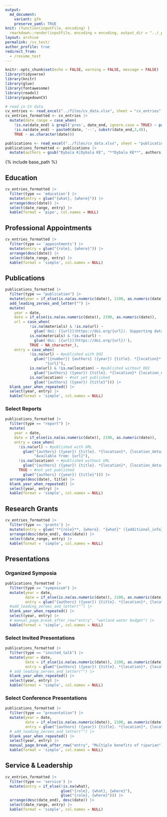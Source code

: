 ```yaml
---
output:
  md_document:
    variant: gfm
    preserve_yaml: TRUE
knit: (function(inputFile, encoding) {
  rmarkdown::render(inputFile, encoding = encoding, output_dir = "../_pages") })
layout: archive
permalink: /cv_test/
author_profile: true
redirect_from:
  - /resume_test
---
```


```r
knitr::opts_chunk$set(echo = FALSE, warning = FALSE, message = FALSE)
library(tidyverse)
library(knitr)
library(glue)
library(fontawesome)
library(readxl)
library(pagedownCV)

# read in CV data
cv_entries <- read_excel("../files/cv_data.xlsx", sheet = "cv_entries")
cv_entries_formatted <- cv_entries |>
  mutate(date_range = case_when(
    !is.na(date_end) & grepl('pres', date_end, ignore.case = TRUE) ~ paste0(date, '--'),
    !is.na(date_end) ~ paste0(date, '--', substr(date_end,3,4)),
    TRUE ~ as.character(date)))

publications <- read_excel("../files/cv_data.xlsx", sheet = "publications")
publications_formatted <- publications |> 
  mutate(authors = gsub("Dybala K|Dybala KE", "**Dybala KE**", authors)) # make my name bold

```

<style>
table, td, th {
   border: none!important;
   vertical-align: top;
   border-spacing: 0;
   margin: 0 0 0 0;
}
thead {
  display: none;
}
td:first-child {
  width: 10%;
}
</style>

{% include base_path %}

## Education
```r
cv_entries_formatted |> 
  filter(type == 'education') |> 
  mutate(entry = glue("{what}, {where}")) |> 
  arrange(desc(date)) |>
  select(date_range, entry) |> 
  kable(format = 'pipe', col.names = NULL)
```

## Professional Appointments
```r
cv_entries_formatted |>  
  filter(type == 'appointments') |> 
  mutate(entry = glue("{role}, {where}")) |> 
  arrange(desc(date)) |>
  select(date_range, entry) |> 
  kable(format = 'simple', col.names = NULL)
```

## Publications
```r
publications_formatted |>
  filter(type == "publication") |> 
  mutate(year = if_else(is.na(as.numeric(date)), 2100, as.numeric(date))) |>
  add_leading_zeroes_and_letter("") |> 
  mutate(
    year = date,
    date = if_else(is.na(as.numeric(date)), 2100, as.numeric(date)),
    url = case_when(
           !is.na(materials) & !is.na(url) ~ 
             glue('doi: [{url}](https://doi.org/{url}). Supporting data: [{materials}](https://doi.org/{materials})'),
           is.na(materials) & !is.na(url) ~
             glue('doi: [{url}](https://doi.org/{url})'),
           TRUE ~ NA_character_),
    entry = case_when(
           !is.na(url) ~ #published with DOI
             glue("[{number}] {authors} ({year}) {title}. *{location}* {location_details}.<br>",
                  "{url}"),
           is.na(url) & !is.na(location) ~ #published without DOI
             glue("{authors} ({year}) {title}. *{location}* {location_details}."),
           is.na(location) ~ #not yet published
             glue("{authors} ({year}) {title}"))) |> 
  blank_year_when_repeated() |>
  select(year, entry) |>
  kable(format = 'simple', col.names = NULL)
```

### Select Reports
```r
publications_formatted |>
  filter(type == "report") |> 
  mutate(
    year = date,
    date = if_else(is.na(as.numeric(date)), 2100, as.numeric(date)),
    entry = case_when(
      !is.na(url) ~ #published with URL
        glue("{authors} ({year}) {title}. *{location}*, {location_details}.<br>",
             "Available from: {url}"),
      !is.na(location) ~ #published without URL
        glue("{authors} ({year}) {title}. *{location}*, {location_details}"),
      TRUE ~ #not yet published
        glue("{authors} ({year}) {title}"))) |> 
  arrange(desc(date), title) |>
  blank_year_when_repeated() |>
  select(year, entry) |>
  kable(format = 'simple', col.names = NULL)
```

## Research Grants
```r
cv_entries_formatted |>
  filter(type == 'grants') |>
  mutate(entry = glue('**{role}**, {where}. "{what}" ({additional_info})')) |>
  arrange(desc(date_end), desc(date)) |>
  select(date_range, entry) |>
  kable(format = 'simple', col.names = NULL)
```

## Presentations

### Organized Symposia

```r
publications_formatted |>
  filter(type == "symposium") |> 
  mutate(year = date,
         date = if_else(is.na(as.numeric(date)), 2100, as.numeric(date)),
         entry = glue("{authors} ({year}) {title}. *{location}*, {location_details}")) |> 
  #add_leading_zeroes_and_letter("") |> 
  blank_year_when_repeated() |>
  select(year, entry) |>
  # manual_page_break_after_row("entry", "wetland water budget") |>
  kable(format = 'simple', col.names = NULL)
```

### Select Invited Presentations

```r
publications_formatted |>
  filter(type == "invited_talk") |> 
  mutate(year = date,
         date = if_else(is.na(as.numeric(date)), 2100, as.numeric(date)),
         entry = glue("{authors} ({year}) {title}. *{location}*, {location_details}")) |> 
  # add_leading_zeroes_and_letter("") |> 
  blank_year_when_repeated() |>
  select(year, entry) |>
  kable(format = 'simple', col.names = NULL)
```

### Select Conference Presentations

```r
publications_formatted |>
  filter(type == "presentation") |> 
  mutate(year = date,
         date = if_else(is.na(as.numeric(date)), 2100, as.numeric(date)),
         entry = glue("{authors} ({year}) {title}. *{location}*, {location_details}")) |> 
  # add_leading_zeroes_and_letter("") |> 
  blank_year_when_repeated() |>
  select(year, entry) |>
  manual_page_break_after_row("entry", "Multiple benefits of riparian") |>
  kable(format = 'simple', col.names = NULL)
```

## Service & Leadership
```r
cv_entries_formatted |>
  filter(type == 'service') |>
  mutate(entry = if_else(!is.na(what),
                         glue("{role}, {what}, {where}"),
                         glue("{role}, {where}"))) |>
  arrange(desc(date_end), desc(date)) |>
  select(date_range, entry) |>
  kable(format = 'simple', col.names = NULL)
```
